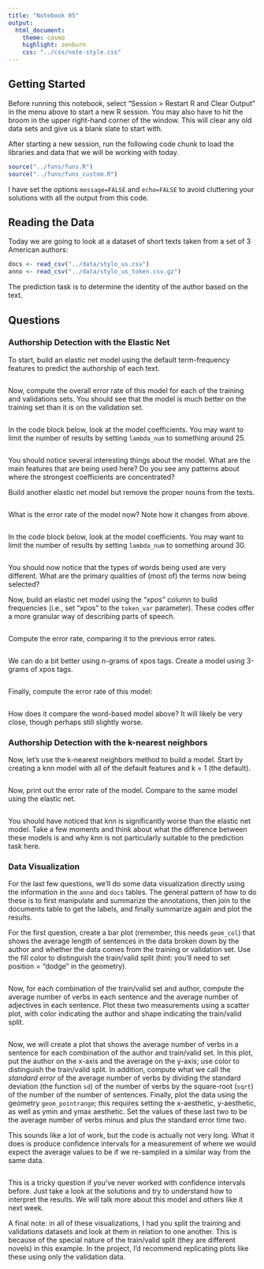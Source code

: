 ```yaml
---
title: "Notebook 05"
output:
  html_document:
    theme: cosmo
    highlight: zenburn
    css: "../css/note-style.css"
---
```


## Getting Started

Before running this notebook, select "Session > Restart R and Clear Output" in
the menu above to start a new R session. You may also have to hit the broom in
the upper right-hand corner of the window. This will clear any old data sets and
give us a blank slate to start with.

After starting a new session, run the following code chunk to load the
libraries and data that we will be working with today.

```r
source("../funs/funs.R")
source("../funs/funs_custom.R")
```

I have set the options `message=FALSE` and `echo=FALSE` to avoid cluttering
your solutions with all the output from this code.

## Reading the Data

Today we are going to look at a dataset of short texts taken from a set of 3
American authors:

```r
docs <- read_csv("../data/stylo_us.csv")
anno <- read_csv("../data/stylo_us_token.csv.gz")
```

The prediction task is to determine the identity of the author based on the
text.

## Questions

### Authorship Detection with the Elastic Net

To start, build an elastic net model using the default term-frequency features
to predict the authorship of each text. 

```r

```

Now, compute the overall error rate of this model for each of the training and 
validations sets. You should see that the model is much better on the training
set than it is on the validation set.

```r

```

In the code block below, look at the model coefficients. You may want to limit
the number of results by setting `lambda_num` to something around 25.

```r

```

You should notice several interesting things about the model. What are the main
features that are being used here? Do you see any patterns about where the
strongest coefficients are concentrated?

Build another elastic net model but remove the proper nouns from the texts.

```r

```

What is the error rate of the model now? Note how it changes from above.

```r

```

In the code block below, look at the model coefficients. You may want to limit
the number of results by setting `lambda_num` to something around 30.

```r

```

You should now notice that the types of words being used are very different.
What are the primary qualities of (most of) the terms now being selected?

Now, build an elastic net model using the "xpos" column to build frequencies
(i.e., set "xpos" to the `token_var` parameter). These codes offer a more
granular way of describing parts of speech.

```r

```

Compute the error rate, comparing it to the previous error rates.

```r

```

We can do a bit better using n-grams of xpos tags. Create a model using 3-grams
of xpos tags.

```r

```

Finally, compute the error rate of this model:

```r

```

How does it compare the word-based model above? It will likely be very close,
though perhaps still slightly worse.

### Authorship Detection with the k-nearest neighbors

Now, let's use the k-nearest neighbors method to build a model. Start by
creating a knn model with all of the default features and k = 1 (the default).

```r

```

Now, print out the error rate of the model. Compare to the same model using
the elastic net.

```r

```

You should have noticed that knn is significantly worse than the elastic net
model. Take a few moments and think about what the difference between these
models is and why knn is not particularly suitable to the prediction task here.

### Data Visualization

For the last few questions, we'll do some data visualization directly using the
information in the `anno` and `docs` tables. The general pattern of how to do
these is to first manipulate and summarize the annotations, then join to the
documents table to get the labels, and finally summarize again and plot the
results.

For the first question, create a bar plot (remember, this needs `geom_col`) 
that shows the average length of sentences in the data broken down by the 
author and whether the data comes from the training or validation set. Use
the fill color to distinguish the train/valid split (hint: you'll need to set
position = "dodge" in the geometry).

```r

```

Now, for each combination of the train/valid set and author, compute the average
number of verbs in each sentence and the average number of adjectives in each
sentence. Plot these two measurements using a scatter plot, with color
indicating the author and shape indicating the train/valid split.

```r

```

Now, we will create a plot that shows the average number of verbs in a sentence
for each combination of the author and train/valid set. In this plot, put the
author on the x-axis and the average on the y-axis; use color to distinguish
the train/valid split. In addition, compute what we call the *standard error*
of the average number of verbs by dividing the standard deviation (the function
`sd`) of the number of verbs by the square-root (`sqrt`) of the number of the
number of sentences. Finally, plot the data using the geometry `geom_pointrange`;
this requires setting the x-aesthetic, y-aesthetic, as well as ymin and ymax
aesthetic. Set the values of these last two to be the average number of verbs
minus and plus the standard error time two. 

This sounds like a lot of work, but the code is actually not very long. What it
does is produce confidence intervals for a measurement of where we would expect
the average values to be if we re-sampled in a similar way from the same data.

```r

```

This is a tricky question if you've never worked with confidence intervals 
before. Just take a look at the solutions and try to understand how to interpret
the results. We will talk more about this model and others like it next week.

A final note: in all of these visualizations, I had you split the training and
validations datasets and look at them in relation to one another. This is 
because of the special nature of the train/valid split (they are different 
novels) in this example. In the project, I'd recommend replicating plots like
these using only the validation data.

